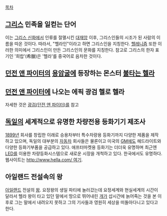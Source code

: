 [[목차]]
== [[그리스]] 민족을 일컫는 단어 ==
이는 [[그리스 신화]]에서 인류를 절멸시킨 [[대재앙]] 이후, 그리스인들의 시조가 된 사람의 이름을 따온 것이다. 따라서, "헬라인"이라고 하면 그리스인을 지칭한다. [[헬레니즘]] 또한 이러한 의미에서 그리스인이 만든 그리스인의 문화를 지칭한다. 참고로 그리스의 한자 표기인 '희랍'(希臘)은 '헬라'를 중국어로 음차한 것이다.

== [[던전 앤 파이터]]의 [[용암굴]]에 등장하는 몬스터 [[불타는 헬라]] ==

== [[던전 앤 파이터]]에 나오는 에픽 광검 헬로 헬라 ==
자세한 것은 [[광검(던전 앤 파이터)]]를 참고

== [[독일]]의 세계적으로 유명한 차량전용 등화기기 제조사 ==
[[1899년]] 회사를 창립한 이래로 승용차부터 특수차량용 등화기까지 다양한 제품을 제작하고 있으며, 독일의 대부분의 [[자동차]] 회사들은 물론이고 미국의 [[GM]]에도 헤드라이트와 다양한 등화기부품을 공급하고 있다. 애프터마켓용 등화기는 더더욱 유명하며 최근엔 [[LED]]를 이용한 차량등화시스템으로 새로운 시장을 개척하고 있다. 한국에서도 유명하다. 웹사이트는 [[http://www.hella.com/ 여기]].

== 아일랜드 전설속의 왕 ==
[[아일랜드]] 전설의 [[왕]]. 요정왕의 생일 파티에 놀러갔는데 요정세계와 현실세계의 시간이 달라서 헬라 왕이 타고 있던 말에서 땅으로 뛰어내린 [[개]]가 삽시간에 늙어죽는 것을 본 이후로 그는 말에서 내려오지 못하고 그의 기사들과 영원히 세상을 떠돌아다니고 있다고 한다.
